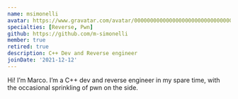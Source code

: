 ```yaml
---
name: msimonelli
avatar: https://www.gravatar.com/avatar/00000000000000000000000000000002?d=identicon&s=256
specialties: [Reverse, Pwn]
github: https://github.com/m-simonelli
member: true
retired: true
description: C++ Dev and Reverse engineer
joinDate: '2021-12-12'
---
```


Hi! I’m Marco. I’m a C++ dev and reverse engineer in my spare time, with the occasional sprinkling of pwn on the side.
